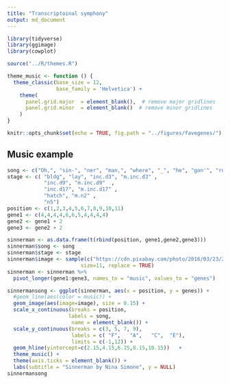 ```yaml
---
title: "Transcriptoinal symphony"
output: md_document
---
```


```r
library(tidyverse)
library(ggimage)
library(cowplot)

source("../R/themes.R")

theme_music <- function () { 
  theme_classic(base_size = 12,
                base_family = 'Helvetica') +
    theme(
      panel.grid.major  = element_blank(),  # remove major gridlines
      panel.grid.minor  = element_blank()  # remove minor gridlines
    )
}

knitr::opts_chunk$set(echo = TRUE, fig.path = "../figures/favegenes/")

```

## Music example

```r
song <- c("Oh,", "sin-", "ner", "man,", "where", "_", "he", "gon'", "run", "_", "to?")
stage <- c( "bldg", "lay", "inc.d3", "m.inc.d3" ,
            "inc.d9", "m.inc.d9"  , 
            "inc.d17", "m.inc.d17" ,
            "hatch", "m.n2" ,
            "n5")
position <- c(1,2,3,4,5,6,7,8,9,10,11)
gene1 <- c(4,4,4,4,6,6,5,4,4,4,4)
gene2 <- gene1 + 2
gene3 <- gene2 + 2

sinnerman <- as.data.frame(t(rbind(position, gene1,gene2,gene3)))
sinnerman$song <- song
sinnerman$stage <- stage
sinnerman$image <- sample(c("https://cdn.pixabay.com/photo/2016/03/23/20/49/music-note-1275650_960_720.png"), 
                        size=11, replace = TRUE)
sinnerman <- sinnerman %>%
  pivot_longer(gene1:gene3, names_to = "music", values_to = "genes")  

sinnermansong <- ggplot(sinnerman, aes(x = position, y = genes)) +
  #geom_line(aes(color = music)) +
  geom_image(aes(image=image), size = 0.15) +
  scale_x_continuous(breaks = position,
                    labels = song,
                     name = element_blank()) +
  scale_y_continuous(breaks = c(3, 5, 7, 9),
                     labels = c( "F",   "A",   "C",  "E"),
                     limits = c(-1,12)) +
  geom_hline(yintercept=c(2.15,4.15,6.15,8.15,10.15))   +
  theme_music() +
  theme(axis.ticks = element_blank()) +
  labs(subtitle = "Sinnerman by Nina Simone", y = NULL)
sinnermansong

```


